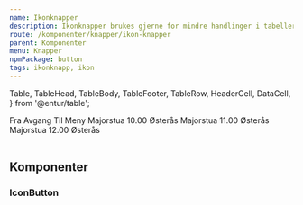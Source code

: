 ```yaml
---
name: Ikonknapper
description: Ikonknapper brukes gjerne for mindre handlinger i tabeller eller andre lignende steder
route: /komponenter/knapper/ikon-knapper
parent: Komponenter
menu: Knapper
npmPackage: button
tags: ikonknapp, ikon
---
```


  Table,
  TableHead,
  TableBody,
  TableFooter,
  TableRow,
  HeaderCell,
  DataCell,
} from '@entur/table';

<PageHeader />

<Playground>
  <Table>
    <TableHead>
      <TableRow>
        <HeaderCell>Fra</HeaderCell>
        <HeaderCell>Avgang</HeaderCell>
        <HeaderCell>Til</HeaderCell>
        <HeaderCell>Meny</HeaderCell>
      </TableRow>
    </TableHead>
    <TableBody>
      <TableRow>
        <DataCell>Majorstua</DataCell>
        <DataCell>10.00</DataCell>
        <DataCell>Østerås</DataCell>
        <DataCell>
          <IconButton>
            <VerticalDotsIcon />
          </IconButton>
        </DataCell>
      </TableRow>
      <TableRow>
        <DataCell>Majorstua</DataCell>
        <DataCell>11.00</DataCell>
        <DataCell>Østerås</DataCell>
        <DataCell>
          <IconButton>
            <VerticalDotsIcon />
          </IconButton>
        </DataCell>
      </TableRow>
      <TableRow>
        <DataCell>Majorstua</DataCell>
        <DataCell>12.00</DataCell>
        <DataCell>Østerås</DataCell>
        <DataCell>
          <IconButton>
            <VerticalDotsIcon />
          </IconButton>
        </DataCell>
      </TableRow>
    </TableBody>
  </Table>
</Playground>

## Komponenter

### IconButton

<ImportStatement imports="IconButton" />
<Props of={IconButton} />
